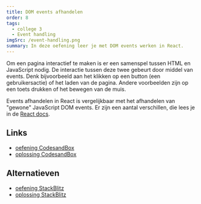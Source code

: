 ```yaml
---
title: DOM events afhandelen
order: 8
tags:
  - college 3
  - Event handling
imgSrc: /event-handling.png
summary: In deze oefening leer je met DOM events werken in React.
---
```


Om een pagina interactief te maken is er een samenspel tussen
HTML en JavaScript nodig. De interactie tussen deze twee gebeurt door middel
van events. Denk bijvoorbeeld aan het klikken op een button (een gebruikersactie)
of het laden van de pagina. Andere voorbeelden zijn op een toets drukken
of het bewegen van de muis.

Events afhandelen in React is vergelijkbaar met het afhandelen van "gewone" JavaScript DOM events.
Er zijn een aantal verschillen, die lees je in de [React docs](https://reactjs.org/docs/handling-events.html).

## Links

- [oefening CodesandBox](https://githubbox.com/competencefactory/basistraining-react/tree/main/oefeningen/event-handling)
- [oplossing CodesandBox](https://githubbox.com/competencefactory/basistraining-react/tree/main/oefeningen/event-handling-oplossing)

## Alternatieven

- [oefening StackBlitz](https://stackblitz.com/github/competencefactory/basistraining-react/tree/main/oefeningen/event-handling?preset=node)
- [oplossing StackBlitz](https://stackblitz.com/github/competencefactory/basistraining-react/tree/main/oefeningen/event-handling-oplossing?preset=node)
